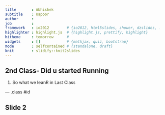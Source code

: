 ```yaml
---
title       : Abhishek
subtitle    : Kapoor
author      : 
job         : 
framework   : io2012        # {io2012, html5slides, shower, dzslides, ...}
highlighter : highlight.js  # {highlight.js, prettify, highlight}
hitheme     : tomorrow      # 
widgets     : []            # {mathjax, quiz, bootstrap}
mode        : selfcontained # {standalone, draft}
knit        : slidify::knit2slides
---
```


## 2nd Class- Did u started Running 

1. So what we leanR in Last Class


--- .class #id 

## Slide 2





